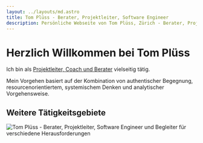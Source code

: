```yaml
---
layout: ../layouts/md.astro
title: Tom Plüss - Berater, Projektleiter, Software Engineer
description: Persönliche Webseite von Tom Plüss, Zürich - Berater, Projektleiter, Software Engineer und Begleiter für verschiedene Herausforderungen.
---
```



# Herzlich Willkommen bei Tom Plüss

Ich bin als [Projektleiter, Coach und Berater](/offer) vielseitig tätig.

Mein Vorgehen basiert auf der Kombination von authentischer Begegnung, resourcenorientiertem, systemischem Denken und analytischer Vorgehensweise.

<Gallery items={data.gallery} allowTwoCols={false}/>

## Weitere Tätigkeitsgebiete

<Gallery items={data.gallerySecond} allowTwoCols={false}/>

<Image
  src={heroImageBottom}
  alt="Tom Plüss - Berater, Projektleiter, Software Engineer und Begleiter für verschiedene Herausforderungen"
  class="w-full max-h-96 mt-16 object-cover object-[50%_35%]"
/>